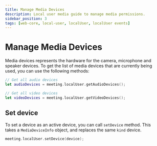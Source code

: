 ```yaml
---
title: Manage Media Devices
description: Local user media guide to manage media permissions.
sidebar_position: 3
tags: [web-core, local-user, localUser, localUser events]
---
```


# Manage Media Devices

Media devices represents the hardware for the camera, microphone and speaker
devices. To get the list of media devices that are currently being used, you can
use the following methods:

```swift
// Get all audio devices
let audioDevices = meeting.localUser.getAudioDevices();

// Get all video devices
let videoDevices = meeting.localUser.getVideoDevices();
```

## Set device

To set a device as an active device, you can call `setDevice` method. This takes
a `MediaDeviceInfo` object, and replaces the same `kind` device.

```swift
meeting.localUser.setDevice(device);
```
